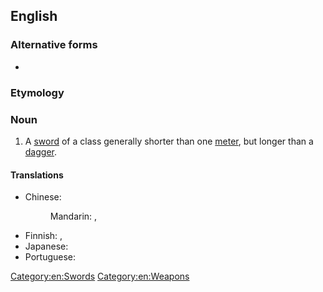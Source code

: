 {{also|short-sword|short sword}}
==English==

===Alternative forms===
* {{l|en|short sword}}

===Etymology===
{{compound|en|short|sword}}

===Noun===
{{en-noun}}

# A [[sword]] of a class generally shorter than one [[meter]], but longer than a [[dagger]].

====Translations====
{{trans-top|sword}}
* Chinese:
*: Mandarin: {{t+|cmn|短劍}}, {{t+|cmn|短剑|tr=duǎnjiàn}}
{{trans-mid}}
* Finnish: {{t|fi|[[lyhyt]] [[miekka]]}}, {{t|fi|lyhytmiekka}}
* Japanese: {{t|ja|ショートソード|tr=shōtosōdo}}
* Portuguese: {{t-needed|pt}}
{{trans-bottom}}

[[Category:en:Swords]]
[[Category:en:Weapons]]